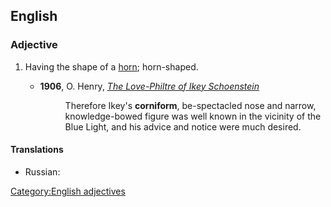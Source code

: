 ==English==

===Adjective===
{{en-adj}}

# {{rfquote-sense}} Having the shape of a [[horn]]; horn-shaped.
#*'''1906''', O. Henry, ''[[s:The Love-Philtre of Ikey Schoenstein|The Love-Philtre of Ikey Schoenstein]]''
#*:Therefore Ikey's '''corniform''', be-spectacled nose and narrow, knowledge-bowed figure was well known in the vicinity of the Blue Light, and his advice and notice were much desired.
====Translations====
{{trans-top|horn-shaped}}
* Russian: {{t|ru|рогоподобный|m|tr=rogopodóbnyj|sc=Cyrl}}
{{trans-mid}}
{{trans-bottom}}

{{Webster 1913}}
[[Category:English adjectives]]